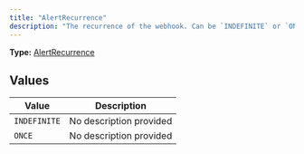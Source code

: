 ```yaml
---
title: "AlertRecurrence"
description: "The recurrence of the webhook. Can be `INDEFINITE` or `ONCE`."
---
```


**Type:** [AlertRecurrence](/api-reference/types/alertrecurrence)

## Values

| Value | Description |
|-------|-------------|
| `INDEFINITE` | No description provided |
| `ONCE` | No description provided |

